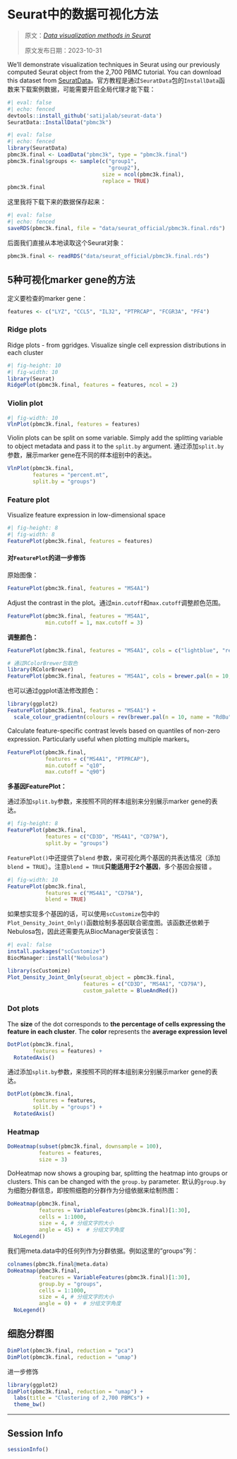 # Seurat中的数据可视化方法 {#sec-Data_visualization_methods_in_Seurat}

> 原文：[*Data visualization methods in Seurat*](https://satijalab.org/seurat/articles/visualization_vignette)
>
> 原文发布日期：2023-10-31

We'll demonstrate visualization techniques in Seurat using our previously computed Seurat object from the 2,700 PBMC tutorial. You can download this dataset from [SeuratData](https://github.com/satijalab/seurat-data)。官方教程是通过`SeuratData`包的`InstallData`函数来下载案例数据，可能需要开启全局代理才能下载：

```r
#| eval: false
#| echo: fenced
devtools::install_github('satijalab/seurat-data')
SeuratData::InstallData("pbmc3k")
```

```r
#| eval: false
#| echo: fenced
library(SeuratData)
pbmc3k.final <- LoadData("pbmc3k", type = "pbmc3k.final")
pbmc3k.final$groups <- sample(c("group1", 
                                "group2"), 
                              size = ncol(pbmc3k.final), 
                              replace = TRUE)
pbmc3k.final
```

这里我将下载下来的数据保存起来：

```r
#| eval: false
#| echo: fenced
saveRDS(pbmc3k.final, file = "data/seurat_official/pbmc3k.final.rds")
```

后面我们直接从本地读取这个Seurat对象：

```r
pbmc3k.final <- readRDS("data/seurat_official/pbmc3k.final.rds")
```

## 5种可视化marker gene的方法

定义要检查的marker gene：

```r
features <- c("LYZ", "CCL5", "IL32", "PTPRCAP", "FCGR3A", "PF4")
```

### Ridge plots

Ridge plots - from ggridges. Visualize single cell expression distributions in each cluster

```r
#| fig-height: 10
#| fig-width: 10
library(Seurat)
RidgePlot(pbmc3k.final, features = features, ncol = 2)
```

### Violin plot

```r
#| fig-width: 10
VlnPlot(pbmc3k.final, features = features)
```

Violin plots can be split on some variable. Simply add the splitting variable to object metadata and pass it to the `split.by` argument. 通过添加`split.by`参数，展示marker gene在不同的样本组别中的表达。

```r
VlnPlot(pbmc3k.final, 
        features = "percent.mt", 
        split.by = "groups")
```

### Feature plot

Visualize feature expression in low-dimensional space

```r
#| fig-height: 8
#| fig-width: 8
FeaturePlot(pbmc3k.final, features = features)
```

#### 对`FeaturePlot`的进一步修饰 {#sec-Further_modifications_to_featureplot}

原始图像：

```r
FeaturePlot(pbmc3k.final, features = "MS4A1")
```

Adjust the contrast in the plot。通过`min.cutoff`和`max.cutoff`调整颜色范围。

```r
FeaturePlot(pbmc3k.final, features = "MS4A1", 
            min.cutoff = 1, max.cutoff = 3)
```

**调整颜色：**

```r
FeaturePlot(pbmc3k.final, features = "MS4A1", cols = c("lightblue", "red"))

# 通过RColorBrewer包取色
library(RColorBrewer)
FeaturePlot(pbmc3k.final, features = "MS4A1", cols = brewer.pal(n = 10, name = "RdBu"))
```

也可以通过ggplot语法修改颜色：

```r
library(ggplot2)
FeaturePlot(pbmc3k.final, features = "MS4A1") +
  scale_colour_gradientn(colours = rev(brewer.pal(n = 10, name = "RdBu")))
```

Calculate feature-specific contrast levels based on quantiles of non-zero expression. Particularly useful when plotting multiple markers。

```r
FeaturePlot(pbmc3k.final, 
            features = c("MS4A1", "PTPRCAP"), 
            min.cutoff = "q10", 
            max.cutoff = "q90")
```

**多基因FeaturePlot：**

通过添加`split.by`参数，来按照不同的样本组别来分别展示marker gene的表达。

```r
#| fig-height: 8
FeaturePlot(pbmc3k.final, 
            features = c("CD3D", "MS4A1", "CD79A"), 
            split.by = "groups")
```

`FeaturePlot()`中还提供了`blend` 参数，来可视化两个基因的共表达情况（添加`blend = TRUE`）。注意`blend = TRUE`**只能适用于2个基因**，多个基因会报错 。

```r
#| fig-width: 10
FeaturePlot(pbmc3k.final, 
            features = c("MS4A1", "CD79A"), 
            blend = TRUE)
```

如果想实现多个基因的话，可以使用`scCustomize`包中的`Plot_Density_Joint_Only()`函数绘制多基因联合密度图。该函数还依赖于Nebulosa包，因此还需要先从BiocManager安装该包：

```r
#| eval: false
install.packages("scCustomize")
BiocManager::install("Nebulosa")
```

```r
library(scCustomize)
Plot_Density_Joint_Only(seurat_object = pbmc3k.final, 
                        features = c("CD3D", "MS4A1", "CD79A"),
                        custom_palette = BlueAndRed())
```

### Dot plots

The **size** of the dot corresponds to **the percentage of cells expressing the feature in each cluster**. The **color** represents the **average expression level**

```r
DotPlot(pbmc3k.final, 
        features = features) + 
  RotatedAxis()
```

通过添加`split.by`参数，来按照不同的样本组别来分别展示marker gene的表达。

```r
DotPlot(pbmc3k.final, 
        features = features, 
        split.by = "groups") + 
  RotatedAxis()
```

### Heatmap

```r
DoHeatmap(subset(pbmc3k.final, downsample = 100), 
          features = features, 
          size = 3)
```

DoHeatmap now shows a grouping bar, splitting the heatmap into groups or clusters. This can be changed with the `group.by` parameter. 默认的`group.by`为细胞分群信息，即按照细胞的分群作为分组依据来绘制热图：

```r
DoHeatmap(pbmc3k.final, 
          features = VariableFeatures(pbmc3k.final)[1:30], 
          cells = 1:1000, 
          size = 4, # 分组文字的大小
          angle = 45) +  # 分组文字角度
  NoLegend()
```

我们用meta.data中的任何列作为分群依据。例如这里的"groups"列：

```r
colnames(pbmc3k.final@meta.data)
DoHeatmap(pbmc3k.final, 
          features = VariableFeatures(pbmc3k.final)[1:30], 
          group.by = "groups",
          cells = 1:1000, 
          size = 4, # 分组文字的大小
          angle = 0) +  # 分组文字角度
  NoLegend()
```

## 细胞分群图

```r
DimPlot(pbmc3k.final, reduction = "pca")
DimPlot(pbmc3k.final, reduction = "umap")
```

进一步修饰

```r
library(ggplot2)
DimPlot(pbmc3k.final, reduction = "umap") + 
  labs(title = "Clustering of 2,700 PBMCs") +
  theme_bw()
```

------------------------------------------------------------------------

::: {.callout-note collapse="true" icon="false"}
## Session Info

```r
sessionInfo()
```
:::
